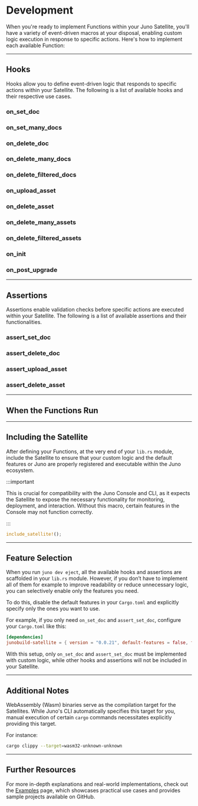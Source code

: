 # Development

When you're ready to implement Functions within your Juno Satellite, you'll have a variety of event-driven macros at your disposal, enabling custom logic execution in response to specific actions. Here's how to implement each available Function:

---

## Hooks

Hooks allow you to define event-driven logic that responds to specific actions within your Satellite. The following is a list of available hooks and their respective use cases.

### on_set_doc


<OnSetDoc />

### on_set_many_docs


<OnSetManyDocs />

### on_delete_doc


<OnDeleteDoc />

### on_delete_many_docs


<OnDeleteManyDocs />

### on_delete_filtered_docs


<OnDeleteFilteredDocs />

### on_upload_asset


<OnUploadAsset />

### on_delete_asset


<OnDeleteAsset />

### on_delete_many_assets


<OnDeleteManyAssets />

### on_delete_filtered_assets


<OnDeleteFilteredAssets />

### on_init


<OnInit />

### on_post_upgrade


<OnPostUpgrade />

---

## Assertions

Assertions enable validation checks before specific actions are executed within your Satellite. The following is a list of available assertions and their functionalities.

### assert_set_doc


<AssertSetDoc />

### assert_delete_doc


<AssertDeleteDoc />

### assert_upload_asset


<AssertUploadAsset />

### assert_delete_asset


<AssertDeleteAsset />

---

## When the Functions Run


<Collections />

---

## Including the Satellite

After defining your Functions, at the very end of your `lib.rs` module, include the Satellite to ensure that your custom logic and the default features or Juno are properly registered and executable within the Juno ecosystem.

:::important

This is crucial for compatibility with the Juno Console and CLI, as it expects the Satellite to expose the necessary functionality for monitoring, deployment, and interaction. Without this macro, certain features in the Console may not function correctly.

:::

```rust
include_satellite!();
```

---

## Feature Selection

When you run `juno dev eject`, all the available hooks and assertions are scaffolded in your `lib.rs` module. However, if you don’t have to implement all of them for example to improve readability or reduce unnecessary logic, you can selectively enable only the features you need.

To do this, disable the default features in your `Cargo.toml` and explicitly specify only the ones you want to use.

For example, if you only need `on_set_doc` and `assert_set_doc`, configure your `Cargo.toml` like this:

```toml
[dependencies]
junobuild-satellite = { version = "0.0.21", default-features = false, features = ["on_set_doc", "assert_set_doc"] }
```

With this setup, only `on_set_doc` and `assert_set_doc` must be implemented with custom logic, while other hooks and assertions will not be included in your Satellite.

---

## Additional Notes

WebAssembly (Wasm) binaries serve as the compilation target for the Satellites. While Juno's CLI automatically specifies this target for you, manual execution of certain `cargo` commands necessitates explicitly providing this target.

For instance:

```bash
cargo clippy --target=wasm32-unknown-unknown
```

---

## Further Resources

For more in-depth explanations and real-world implementations, check out the [Examples](../../guides/rust.mdx) page, which showcases practical use cases and provides sample projects available on GitHub.
